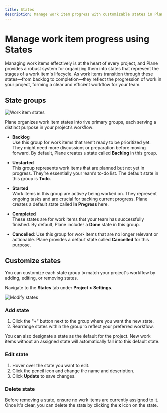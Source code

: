 ```yaml
---
title: States
description: Manage work item progress with customizable states in Plane. Organize tasks through backlog, unstarted, started, completed, and cancelled state groups.
---
```


# Manage work item progress using States

Managing work items effectively is at the heart of every project, and Plane provides a robust system for organizing them into states that represent the stages of a work item's lifecycle. As work items transition through these states—from backlog to completion—they reflect the progression of work in your project, forming a clear and efficient workflow for your team.

## State groups

![Work item states](https://media.docs.plane.so/projects/issue-states.webp#center)

Plane organizes work item states into five primary groups, each serving a distinct purpose in your project’s workflow:

- **Backlog**  
  Use this group for work items that aren’t ready to be prioritized yet. They might need more discussions or preparation before moving forward. By default, Plane creates a state called **Backlog** in this group.

- **Unstarted**  
  This group represents work items that are planned but not yet in progress. They’re essentially your team’s to-do list. The default state in this group is **Todo**.

- **Started**  
  Work items in this group are actively being worked on. They represent ongoing tasks and are crucial for tracking current progress. Plane creates a default state called **In Progress** here.

- **Completed**  
  These states are for work items that your team has successfully finished. By default, Plane includes a **Done** state in this group.

- **Cancelled**: Use this group for work items that are no longer relevant or actionable. Plane provides a default state called **Cancelled** for this purpose.

## Customize states

You can customize each state group to match your project's workflow by adding, editing, or removing states.

Navigate to the **States** tab under **Project > Settings**.

![Modify states](https://media.docs.plane.so/projects/project-new-state.webp#center)

### Add state

1. Click the "+" button next to the group where you want the new state.
2. Rearrange states within the group to reflect your preferred workflow.

You can also designate a state as the default for the project. New work items without an assigned state will automatically fall into this default state.

### Edit state

1. Hover over the state you want to edit.
2. Click the pencil icon and change the name and description.
3. Click **Update** to save changes.

### Delete state

Before removing a state, ensure no work items are currently assigned to it. Once it's clear, you can delete the state by clicking the **x** icon on the state.
